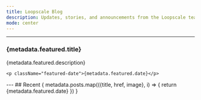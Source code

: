```yaml
---
title: Loopscale Blog
description: Updates, stories, and announcements from the Loopscale team
mode: center
---
```


---

<Card  title="Featured" img={metadata.featured.image} href={metadata.featured.href}>
<div className="featured-content">
  <h3 className="featured-titles">{metadata.featured.title}</h3>
      <p className="featured-description">{metadata.featured.description}</p>

    <p className="featured-date">{metadata.featured.date}</p>
</div>
    

</Card>
---
## Recent
<CardGroup cols={2}>
  {
  metadata.posts.map(({title, href, image}, i) => {
      return <Card key={i} title={title}  img={image} href={href}> {metadata.featured.date} </Card>
    })
}
</CardGroup>
